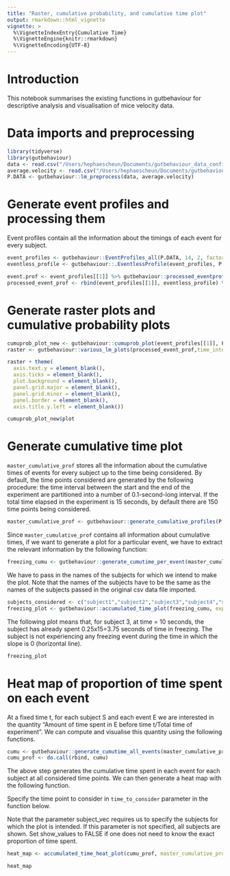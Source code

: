 ```yaml
---
title: "Raster, cumulative probability, and cumulative time plot"
output: rmarkdown::html_vignette
vignette: >
  %\VignetteIndexEntry{Cumulative Time}
  %\VignetteEngine{knitr::rmarkdown}
  %\VignetteEncoding{UTF-8}
---
```


# Introduction 

This notebook summarises the existing functions in gutbehaviour for descriptive analysis and visualisation of mice velocity data. 

# Data imports and preprocessing
```r
library(tidyverse)
library(gutbehaviour)
data <- read.csv("/Users/hephaescheun/Documents/gutbehaviour_data_confid/all_mice.csv") # data matrix here
average.velocity <- read.csv("/Users/hephaescheun/Documents/gutbehaviour_data_confid/all_mice_velocity.csv") # average velocity here 
P.DATA <- gutbehaviour::lm_preprocess(data, average.velocity)
```

# Generate event profiles and processing them
Event profiles contain all the information about the timings of each event for every subject. 
```r
event_profiles <- gutbehaviour::EventProfiles_all(P.DATA, 14, 2, factor.freeze = 0.2, factor.flight = 3)
eventless_profile <- gutbehaviour::.EventlessProfile(event_profiles, P.DATA)
```

```r
event.prof <- event_profiles[[1]] %>% gutbehaviour::processed_eventprofiles()
processed_event_prof <- rbind(event_profiles[[1]], eventless_profile) %>% gutbehaviour::processed_eventprofiles()
```

# Generate raster plots and cumulative probability plots 
```r
cumuprob_plot_new <- gutbehaviour::cumuprob_plot(event_profiles[[1]], P.DATA$time_intervals)
raster <- gutbehaviour::various_lm_plots(processed_event_prof,time_intervals = P.DATA$time_intervals, size_parameter = 2)
```

```r
raster + theme(
  axis.text.y = element_blank(),
  axis.ticks = element_blank(),
  plot.background = element_blank(),
  panel.grid.major = element_blank(),
  panel.grid.minor = element_blank(),
  panel.border = element_blank(),
  axis.title.y.left = element_blank())
```

```r
cumuprob_plot_new$plot
```

# Generate cumulative time plot 

`master_cumulative_prof` stores all the information about the cumulative times of events for every subject up to the time being considered. By default, the time points considered are generated by the following procedure: the time interval between the start and the end of the experiment are partitioned into a number of 0.1-second-long interval. If the total time elapsed in the experiment is 15 seconds, by default there are 150 time points being considered. 

```r
master_cumulative_prof <- gutbehaviour::generate_cumulative_profiles(P.DATA, processed_event_prof)
```

Since `master_cumulative_prof` contains all information about cumulative times, if we want to generate a plot for a particular event, we have to extract the relevant information by the following function:

```r
freezing_cumu <- gutbehaviour::generate_cumutime_per_event(master_cumulative_prof[[2]], event_considered = "freeze", P.DATA, master_cumulative_prof[[1]]) # change the event_considered variable to one of "freeze", "flight", "shelter", "eventless" to extract the relevant data
```

We have to pass in the names of the subjects for which we intend to make the plot. Note that the names of the subjects have to be the same as the names of the subjects passed in the original csv data file imported.
```r
subjects_considered <- c("subject1","subject2","subject3","subject4","subject5","subject117") # add the names of the subjects for which the plot is intended; if all subjects are being considered, pass in P.DATA$subject_names
freezing_plot <- gutbehaviour::accumulated_time_plot(freezing_cumu, experiment_time_in_sec = 15, subject_vec = subjects_considered) # change experiment_time_in_sec to 20 if the entire experiment takes 20 seconds
```

The following plot means that, for subject 3, at time = 10 seconds, the subject has already spent 0.25x15=3.75 seconds of time in freezing. The subject is not experiencing any freezing event during the time in which the slope is 0 (horizontal line). 
```r
freezing_plot
```

# Heat map of proportion of time spent on each event 

At a fixed time t, for each subject S and each event E we are interested in the quantity "Amount of time spent in E before time t/Total time of experiment". We can compute and visualise this quantity using the following functions. 

```r
cumu <- gutbehaviour::generate_cumutime_all_events(master_cumulative_prof[[2]], P.DATA, master_cumulative_prof[[1]])
cumu_prof <- do.call(rbind, cumu)
```

The above step generates the cumulative time spent in each event for each subject at all considered time points. We can then generate a heat map with the following function. 

Specify the time point to consider in `time_to_consider` parameter in the function below.

Note that the parameter subject_vec requires us to specify the subjects for which the plot is intended. If this parameter is not specified, all subjects are shown. Set show_values to FALSE if one does not need to know the exact proportion of time spent.

```r
heat_map <- accumulated_time_heat_plot(cumu_prof, master_cumulative_prof = master_cumulative_prof, time_to_consider = 15, experiment_time_in_sec = 15, subject_vec = subjects_considered, show_values = TRUE)
```

```r
heat_map
```





